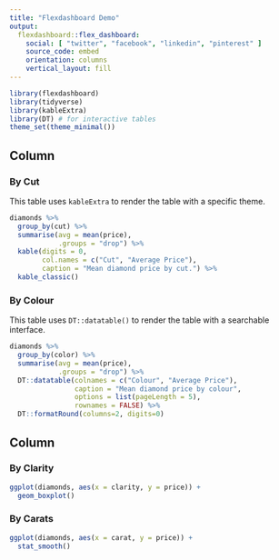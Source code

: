 ```yaml
---
title: "Flexdashboard Demo"
output: 
  flexdashboard::flex_dashboard:
    social: [ "twitter", "facebook", "linkedin", "pinterest" ]
    source_code: embed
    orientation: columns
    vertical_layout: fill
---
```


```r
library(flexdashboard)
library(tidyverse)
library(kableExtra)
library(DT) # for interactive tables
theme_set(theme_minimal())
```

Column {data-width=350, .tabset}
--------------------------------

### By Cut

This table uses `kableExtra` to render the table with a specific theme.

```r
diamonds %>%
  group_by(cut) %>%
  summarise(avg = mean(price),
            .groups = "drop") %>%
  kable(digits = 0, 
        col.names = c("Cut", "Average Price"),
        caption = "Mean diamond price by cut.") %>%
  kable_classic()
```

### By Colour

This table uses `DT::datatable()` to render the table with a searchable interface.

```r
diamonds %>%
  group_by(color) %>%
  summarise(avg = mean(price),
            .groups = "drop") %>%
  DT::datatable(colnames = c("Colour", "Average Price"), 
                caption = "Mean diamond price by colour",
                options = list(pageLength = 5),
                rownames = FALSE) %>%
  DT::formatRound(columns=2, digits=0)
```

Column {data-width=350}
-----------------------

### By Clarity

```r
ggplot(diamonds, aes(x = clarity, y = price)) +
  geom_boxplot() 
```


### By Carats

```r
ggplot(diamonds, aes(x = carat, y = price)) +
  stat_smooth()
```

